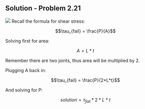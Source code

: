 ## Solution - Problem 2.21

![](images/164.png)
Recall the formula for shear stress:

$$\tau_{fail} = \frac{P}{A}$$

Solving first for area:

$$A = L*t$$

Remember there are two joints, thus area will be multiplied by $2$.

Plugging A back in:

$$\tau_{fail} = \frac{P}{2*L*t}$$

And solving for P:

$$solution = \tau_{fail}*2*L*t$$